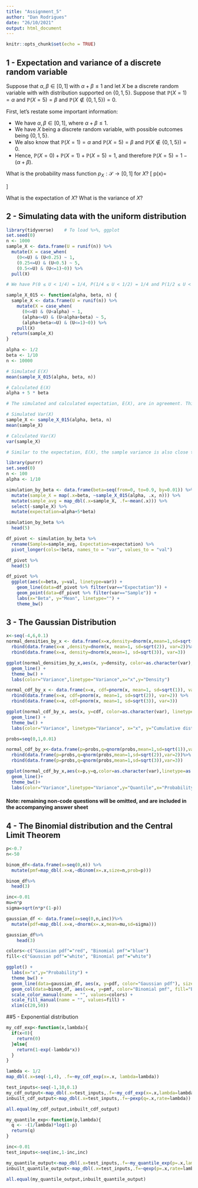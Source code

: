 ```yaml
---
title: "Assignment_5"
author: "Dan Rodrigues"
date: "26/10/2021"
output: html_document
---
```


```r
knitr::opts_chunk$set(echo = TRUE)
```

## 1 - Expectation and variance of a discrete random variable
Suppose that $α,β \in [0, 1]$ with $α+β ≤ 1$ and let $X$ be a discrete random variable with with distribution supported
on $\{0, 1, 5\}$. Suppose that $\mathbb{P} (X = 1) = α$ and $\mathbb{P}(X = 5) = β$ and $\mathbb{P} (X \not\in \{0, 1, 5\}) = 0$.

First, let's restate some important information:

- We have $\alpha, \beta \in [0,1]$, where $\alpha + \beta \leq 1$.
- We have $X$ being a discrete random variable, with possible outcomes being $\{0, 1, 5\}$.
- We also know that $\mathbb{P} (X = 1) = α$ and $\mathbb{P}(X = 5) = β$ and $\mathbb{P} (X \not\in \{0, 1, 5\}) = 0$.
- Hence, $\mathbb{P}(X=0) + \mathbb{P}(X=1) + \mathbb{P}(X=5) = 1$, and therefore $\mathbb{P}(X=5) = 1-(\alpha + \beta)$.

What is the probability mass function $p_X : \mathcal{S} → [0, 1]$ for $X$?
\[
p(x)=
  \begin{cases}
    1-\alpha-\beta  & \text{if $x$ = 0}\\
    \alpha          & \text{if $x$ = 1}\\
    \beta           & \text{if $x$ = 5}\\
    0               & \text{otherwise}\\
  \end{cases}
\]

What is the expectation of $X$?
\begin{aligned}
\mathbb{E}(X)&:=\Sigma_{x\in\mathbb{R}}x \cdot p_X(x) \\
  &= \alpha \cdot 1 + \beta \cdot 5 + (1-(\alpha + \beta)) \cdot 0 + \Sigma_{x\in\mathbb{R} \backslash \{0,1\}}x \cdot p_X(0) \\
  &= \alpha + 5 \beta
\end{aligned}

What is the variance of $X$?
\begin{aligned}
\text{Var}(X)&:=\mathbb{E}[{X-\mathbb{E}(X)}^2] \\
  &= \mathbb{E}(X^2) - \mathbb{E}(X)^2 \\
  &= (\alpha + 25\beta) - (\alpha + 5\beta)^2 \\
  &= \alpha + 25\beta - \alpha^2 -25\beta^2 - 10\alpha\beta
\end{aligned}

## 2 - Simulating data with the uniform distribution
```r
library(tidyverse)    # To load %>%, ggplot
set.seed(0)
n <- 1000
sample_X <- data.frame(U = runif(n)) %>%
  mutate(X = case_when(
    (0<=U) & (U<0.25) ~ 1,
    (0.25<=U) & (U<0.5) ~ 5,
    (0.5<=U) & (U<=1)~0)) %>%
  pull(X)

# We have P(0 ≤ U < 1/4) = 1/4, P(1/4 ≤ U < 1/2) = 1/4 and P(1/2 ≤ U < 1) = 1, so this code generates a random variable X with P (X = 1) = P (X = 5) = 1/4 and P (X = 0) = 1/2 as required.

sample_X_015 <- function(alpha, beta, n) {
  sample_X <- data.frame(U = runif(n)) %>%
    mutate(X = case_when(
      (0<=U) & (U<alpha) ~ 1,
      (alpha<=U) & (U<alpha+beta) ~ 5,
      (alpha+beta<=U) & (U<=1)~0)) %>%
    pull(X)
  return(sample_X)
}

alpha <- 1/2
beta <- 1/10
n <- 10000

# Simulated E(X)
mean(sample_X_015(alpha, beta, n))

# Calculated E(X)
alpha + 5 * beta

# The simulated and calculated expectation, E(X), are in agreement. This can be explained by the law of large numbers, which suggests that as the number of samples increases (tends to infinity) the sample average converges towards the expectation for sequences of independent and identically distributed random variables.

# Simulated Var(X)
sample_X <- sample_X_015(alpha, beta, n)
mean(sample_X)

# Calculated Var(X)
var(sample_X)

# Similar to the expectation, E(X), the sample variance is also close to the population variance, due to the large number of samples of i.i.d. random variables.

library(purrr)
set.seed(0)
n <- 100
alpha <- 1/10

simulation_by_beta <- data.frame(beta=seq(from=0, to=0.9, by=0.01)) %>%
  mutate(sample_X = map(.x=beta, ~sample_X_015(alpha, .x, n))) %>%
  mutate(sample_avg = map_dbl(.x=sample_X, .f=~mean(.x))) %>%
  select(-sample_X) %>%
  mutate(expectation=alpha+5*beta)

simulation_by_beta %>%
  head(5)

df_pivot <- simulation_by_beta %>%
  rename(Sample=sample_avg, Expectation=expectation) %>%
  pivot_longer(cols=!beta, names_to = "var", values_to = "val")

df_pivot %>%
  head(5)

df_pivot %>%
  ggplot(aes(x=beta, y=val, linetype=var)) +
    geom_line(data=df_pivot %>% filter(var=="Expectation")) +
    geom_point(data=df_pivot %>% filter(var=="Sample")) +
    labs(x="Beta", y="Mean", linetype="") +
    theme_bw()
```

## 3 - The Gaussian Distribution
```r
x<-seq(-4,6,0.1)
normal_densities_by_x <- data.frame(x=x,density=dnorm(x,mean=1,sd=sqrt(1)), var=1)%>%
  rbind(data.frame(x=x ,density=dnorm(x, mean=1, sd=sqrt(2)), var=2))%>%
  rbind(data.frame(x=x, density=dnorm(x,mean=1, sd=sqrt(3)), var=3))

ggplot(normal_densities_by_x,aes(x, y=density, color=as.character(var), linetype=as.character(var))) +
  geom_line() +
  theme_bw() +
  labs(color="Variance",linetype="Variance",x="x",y="Density")
```

```r
normal_cdf_by_x <- data.frame(x=x, cdf=pnorm(x, mean=1, sd=sqrt(1)), var=1) %>%
  rbind(data.frame(x=x, cdf=pnorm(x, mean=1, sd=sqrt(2)), var=2)) %>%
  rbind(data.frame(x=x, cdf=pnorm(x, mean=1, sd=sqrt(3)), var=3))

ggplot(normal_cdf_by_x, aes(x, y=cdf, color=as.character(var), linetype=as.character(var))) +
  geom_line() +
  theme_bw() +
  labs(color="Variance", linetype="Variance", x="x", y="Cumulative distribution function")
```

```r
probs=seq(0,1,0.01)

normal_cdf_by_x<-data.frame(p=probs,q=qnorm(probs,mean=1,sd=sqrt(1)),var=1)%>%
  rbind(data.frame(p=probs,q=qnorm(probs,mean=1,sd=sqrt(2)),var=2))%>%
  rbind(data.frame(p=probs,q=qnorm(probs,mean=1,sd=sqrt(3)),var=3))

ggplot(normal_cdf_by_x,aes(x=p,y=q,color=as.character(var),linetype=as.character(var)))+
  geom_line()+
  theme_bw()+
  labs(color="Variance",linetype="Variance",y="Quantile",x="Probability")
```

#### Note: remaining non-code questions will be omitted, and are included in the accompanying answer sheet

## 4 - The Binomial distribution and the Central Limit Theorem
```r
p<-0.7
n<-50

binom_df<-data.frame(x=seq(0,n)) %>%
  mutate(pmf=map_dbl(.x=x,~dbinom(x=.x,size=n,prob=p)))

binom_df%>%
  head(3)
```

```r
inc<-0.01
mu=n*p
sigma=sqrt(n*p*(1-p))

gaussian_df <- data.frame(x=seq(0,n,inc))%>%
  mutate(pdf=map_dbl(.x=x,~dnorm(x=.x,mean=mu,sd=sigma)))

gaussian_df%>%
    head(3)
```

```r
colors<-c("Gaussian pdf"="red", "Binomial pmf"="blue")
fill<-c("Gaussian pdf"="white", "Binomial pmf"="white")

ggplot() +
  labs(x="x",y="Probability") +
  theme_bw() +
  geom_line(data=gaussian_df, aes(x, y=pdf, color="Gaussian pdf"), size=2) +
  geom_col(data=binom_df, aes(x=x, y=pmf, color="Binomial pmf", fill="Binomial pmf")) +
  scale_color_manual(name = "", values=colors) +
  scale_fill_manual(name = "", values=fill) +
  xlim(c(20,50))
```

##5 - Exponential distribution
```r
my_cdf_exp<-function(x,lambda){
  if(x<0){
    return(0)
  }else{
    return(1-exp(-lambda*x))
  }
}

lambda <- 1/2
map_dbl(.x=seq(-1,4), .f=~my_cdf_exp(x=.x, lambda=lambda))
```

```r
test_inputs<-seq(-1,10,0.1)
my_cdf_output<-map_dbl(.x=test_inputs,.f=~my_cdf_exp(x=.x,lambda=lambda))
inbuilt_cdf_output<-map_dbl(.x=test_inputs,.f=~pexp(q=.x,rate=lambda))

all.equal(my_cdf_output,inbuilt_cdf_output)
```


```r
my_quantile_exp<-function(p,lambda){
  q <- -(1/lambda)*log(1-p)
  return(q)
}

inc<-0.01
test_inputs<-seq(inc,1-inc,inc)

my_quantile_output<-map_dbl(.x=test_inputs,.f=~my_quantile_exp(p=.x,lambda=lambda))
inbuilt_quantile_output<-map_dbl(.x=test_inputs,.f=~qexp(p=.x,rate=lambda))

all.equal(my_quantile_output,inbuilt_quantile_output)
```